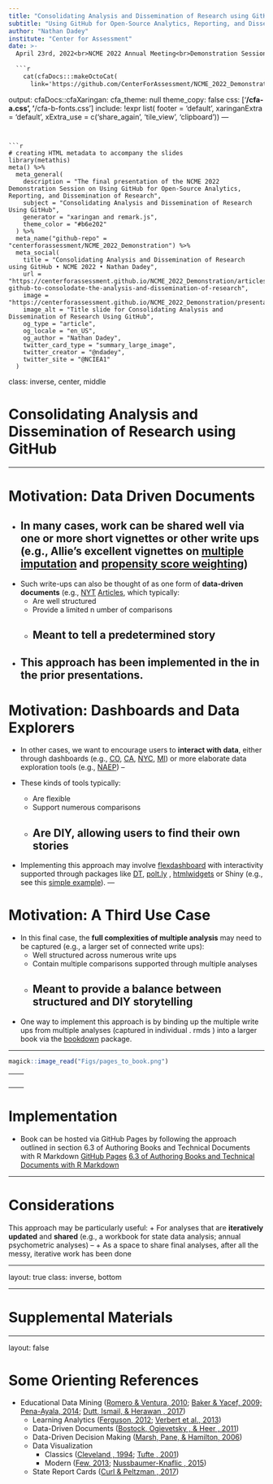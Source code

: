 ```yaml
---
title: "Consolidating Analysis and Dissemination of Research using GitHub"
subtitle: "Using GitHub for Open-Source Analytics, Reporting, and Dissemination of Research"
author: "Nathan Dadey"
institute: "Center for Assessment"
date: >- 
  April 23rd, 2022<br>NCME 2022 Annual Meeting<br>Demonstration Session
  
  ```r
    cat(cfaDocs:::makeOctoCat(
      link='https://github.com/CenterForAssessment/NCME_2022_Demonstration/blob/main/Consolidating_Analysis_and_Dissemination_of_Research_Using_GitHub.Rmd'))
  ```
output:
  cfaDocs::cfaXaringan:
    cfa_theme: null
    theme_copy: false
    css: ['**/cfa-a.css', '**/cfa-b-fonts.css']
    include: !expr list(
      footer = 'default',
      xaringanExtra = 'default',
      xExtra_use = c('share_again', 'tile_view', 'clipboard'))
---
```


```r
# creating HTML metadata to accompany the slides
library(metathis)
meta() %>%
  meta_general(
    description = "The final presentation of the NCME 2022 Demonstration Session on Using GitHub for Open-Source Analytics, Reporting, and Dissemination of Research",
    subject = "Consolidating Analysis and Dissemination of Research Using GitHub",
    generator = "xaringan and remark.js",
    theme_color = "#b6e202"
  ) %>% 
  meta_name("github-repo" = "centerforassessment/NCME_2022_Demonstration") %>% 
  meta_social(
    title = "Consolidating Analysis and Dissemination of Research using GitHub • NCME 2022 • Nathan Dadey",
    url = "https://centerforassessment.github.io/NCME_2022_Demonstration/articles/presentations/Demonstration_Session_Presentations.html#using-github-to-consolodate-the-analysis-and-dissemination-of-research",
    image = "https://centerforassessment.github.io/NCME_2022_Demonstration/presentations/Consolidating_Analysis_and_Dissemination_of_Research_Using_GitHub_files/TITLE_SLIDE_image.png",
    image_alt = "Title slide for Consolidating Analysis and Dissemination of Research Using GitHub",
    og_type = "article",
    og_locale = "en_US",
    og_author = "Nathan Dadey",
    twitter_card_type = "summary_large_image",
    twitter_creator = "@ndadey",
    twitter_site = "@NCIEA1"
  )
```

class: inverse, center, middle

# Consolidating Analysis and Dissemination of Research using GitHub

---

#  Motivation: Data Driven Documents 

+ In many cases, work can be shared well via one or more **short vignettes or other write ups** (e.g., Allie's excellent vignettes on [multiple imputation](https://centerforassessment.github.io/Internship_2021/articles/PSW_Vignette_Landing_Page.html) and [propensity score weighting](https://centerforassessment.github.io/Internship_2021/articles/MI_Vignette_Landing_Page.html))
--

+ Such write-ups can also be thought of as one form of **data-driven documents** (e.g., [NYT](https:/www.nytimes.com/interactive/2017/12/05/upshot/a-better-way-to-compare-public-schools.html) 
[Articles](https:/www.nytimes.com/interactive/2017/12/05/upshot/a-better-way-to-compare-public-schools.html), which typically:
  + Are well structured
  + Provide a limited n umber of comparisons
  + Meant to tell a predetermined story
--

+ This approach has been implemented in the in the prior presentations.
---

#  Motivation: Dashboards and Data Explorers 

+ In other cases, we want to encourage users to **interact with data**, either through dashboards (e.g., 
[CO](https://edx.cde.state.co.us/SchoolView/DataCenter/reports.jspx),
[CA](https://www.cde.ca.gov/ta/ac/cm/), 
[NYC](https://tools.nycenet.edu/), 
[MI](https://www.mischooldata.org/DistrictSchoolProfiles2/ReportCard/EducationDashboard4.aspx)) or more elaborate data exploration tools (e.g., [NAEP](https://www.nationsreportcard.gov/ndecore/landing))
--

+ These kinds of tools typically:
  + Are flexible
  + Support numerous comparisons
  + Are DIY, allowing users to find their own stories
--
  
+ Implementing this approach may involve [flexdashboard](https://rmarkdown.rstudio.com/flexdashboard/) with interactivity supported through packages like 
[DT](https://rstudio.github.io/DT/), 
[polt.ly](https://plot.ly/r/) ,
[htmlwidgets](https://www.htmlwidgets.org/) or 
Shiny (e.g., see this [simple example](https://www.lexjansen.com/pharmasug-cn/2019/DV/Pharmasug-China-2019-DV19.pdf)).
---

#  Motivation: A Third Use Case 

+ In this final case, the **full complexities of multiple analysis** may need to be captured (e.g., a larger set of connected write ups):
	+ Well structured across numerous write ups
	+ Contain multiple comparisons supported through multiple analyses
	+ Meant to provide a balance between structured and DIY storytelling  
--

+ One way to implement this approach is by binding up the multiple write ups from multiple analyses (captured in individual . rmds ) into a larger book via the [bookdown](https://bookdown.org/yihui/rmarkdown/books.html) package.

---

```r
magick::image_read("Figs/pages_to_book.png")
```

---
<br>
```r
magick::image_read("Figs/example_workbook.png")
```

---

#  Implementation  

+ Book can be hosted via GitHub Pages by following the approach outlined in section 6.3 of Authoring Books and Technical Documents with R Markdown
[GitHub Pages](https://bookdown.org/yihui/bookdown/github.html)
[ 6.3 of Authoring Books and Technical Documents with R Markdown](https://pages.github.com/)

---

#  Considerations 

This approach may be particularly useful:
+ For analyses that are **iteratively updated** and **shared** (e.g., a workbook for state data analysis; annual psychometric analyses)
--
+ As a space to share final analyses, after all the messy, iterative work has been done

---

layout: true
class: inverse, bottom

---

#  Supplemental Materials 

---

layout: false

#  Some Orienting References 

+ Educational Data Mining ([Romero & Ventura, 2010](https://ieeexplore.ieee.org/document/5524021); [Baker & Yacef, 2009; Pena-Ayala, 2014](https://jedm.educationaldatamining.org/index.php/JEDM/article/view/8); [Dutt, Ismail, & Herawan , 2017](https://ieeexplore.ieee.org/abstract/document/7820050))
	+ Learning Analytics ([Ferguson, 2012](http://oro.open.ac.uk/36374/1/IJTEL40501_Ferguson%20Jan%202013.pdf); [Verbert et al., 2013](https://journals.sagepub.com/doi/abs/10.1177/0002764213479363))
	+ Data-Driven Documents ([Bostock, Ogievetsky , & Heer , 2011](https://ieeexplore.ieee.org/abstract/document/6064996))
	+ Data-Driven Decision Making ([Marsh, Pane, & Hamilton, 2006](https://www.rand.org/pubs/occasional_papers/OP170.html))
	+ Data Visualization
		+ Classics ([Cleveland , 1994](https://www.amazon.com/Elements-Graphing-Data-William-Cleveland/dp/0963488414); [Tufte , 2001](https://www.edwardtufte.com/tufte/books_vdqi))
		+ Modern ([Few, 2013](http://www.stephen-few.com/idd.php); [Nussbaumer-Knaflic , 2015](http://www.storytellingwithdata.com/book))
	+ State Report Cards ([Curl & Peltzman , 2017](http://www.ccsso.org/sites/default/files/2017-11/CCSSO%20Reporting%20Best%20Practice%20Resource.pdf))
